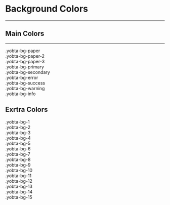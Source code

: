 
<Meta title="MDX/Colors/Background Plugin" />

# Background Colors

---

## Main Colors

---

<Canvas>
  <Story name="Main Colors">
    <div className="dark:text-ink-dark ml-4 grid gap-2">
      <div className="flex items-center gap-4">
        <div className="yobta-bg-paper w-7 h-7 rounded-full border border-ink-border dark:border-ink-border-dark" />
        .yobta-bg-paper
      </div>
      <div className="flex items-center gap-4">
        <div className="yobta-bg-paper-2 w-7 h-7 rounded-full border border-ink-border dark:border-ink-border-dark" />
        .yobta-bg-paper-2
      </div>
      <div className="flex items-center gap-4">
        <div className="yobta-bg-paper-3 w-7 h-7 rounded-full border border-ink-border dark:border-ink-border-dark" />
        .yobta-bg-paper-3
      </div>
      <div className="flex items-center gap-4">
        <div className="yobta-bg-primary w-7 h-7 rounded-full border border-ink-border dark:border-ink-border-dark" />
        .yobta-bg-primary
      </div>
      <div className="flex items-center gap-4">
        <div className="yobta-bg-secondary w-7 h-7 rounded-full border border-ink-border dark:border-ink-border-dark" />
        .yobta-bg-secondary
      </div>
      <div className="flex items-center gap-4">
        <div className="yobta-bg-error w-7 h-7 rounded-full border border-ink-border dark:border-ink-border-dark" />
        .yobta-bg-error
      </div>
      <div className="flex items-center gap-4">
        <div className="yobta-bg-success w-7 h-7 rounded-full border border-ink-border dark:border-ink-border-dark" />
        .yobta-bg-success
      </div>
      <div className="flex items-center gap-4">
        <div className="yobta-bg-warning w-7 h-7 rounded-full border border-ink-border dark:border-ink-border-dark" />
        .yobta-bg-warning
      </div>
      <div className="flex items-center gap-4">
        <div className="yobta-bg-info w-7 h-7 rounded-full border border-ink-border dark:border-ink-border-dark" />
        .yobta-bg-info
      </div>
    </div>
  </Story>
</Canvas>

## Exrtra Colors

<Canvas>
  <Story name="Exrtra Colors">
    <div className="dark:text-ink-dark ml-4 grid gap-2">
      <div className="flex items-center gap-4">
        <div className="yobta-bg-1 w-7 h-7 rounded-full border border-ink-border dark:border-ink-border-dark" />
        .yobta-bg-1
      </div>
      <div className="flex items-center gap-4">
        <div className="yobta-bg-2 w-7 h-7 rounded-full border border-ink-border dark:border-ink-border-dark" />
        .yobta-bg-2
      </div>
      <div className="flex items-center gap-4">
        <div className="yobta-bg-3 w-7 h-7 rounded-full border border-ink-border dark:border-ink-border-dark" />
        .yobta-bg-3
      </div>
      <div className="flex items-center gap-4">
        <div className="yobta-bg-4 w-7 h-7 rounded-full border border-ink-border dark:border-ink-border-dark" />
        .yobta-bg-4
      </div>
      <div className="flex items-center gap-4">
        <div className="yobta-bg-5 w-7 h-7 rounded-full border border-ink-border dark:border-ink-border-dark" />
        .yobta-bg-5
      </div>
      <div className="flex items-center gap-4">
        <div className="yobta-bg-6 w-7 h-7 rounded-full border border-ink-border dark:border-ink-border-dark" />
        .yobta-bg-6
      </div>
      <div className="flex items-center gap-4">
        <div className="yobta-bg-7 w-7 h-7 rounded-full border border-ink-border dark:border-ink-border-dark" />
        .yobta-bg-7
      </div>
      <div className="flex items-center gap-4">
        <div className="yobta-bg-8 w-7 h-7 rounded-full border border-ink-border dark:border-ink-border-dark" />
        .yobta-bg-8
      </div>
      <div className="flex items-center gap-4">
        <div className="yobta-bg-9 w-7 h-7 rounded-full border border-ink-border dark:border-ink-border-dark" />
        .yobta-bg-9
      </div>
      <div className="flex items-center gap-4">
        <div className="yobta-bg-10 w-7 h-7 rounded-full border border-ink-border dark:border-ink-border-dark" />
        .yobta-bg-10
      </div>
      <div className="flex items-center gap-4">
        <div className="yobta-bg-11 w-7 h-7 rounded-full border border-ink-border dark:border-ink-border-dark" />
        .yobta-bg-11
      </div>
      <div className="flex items-center gap-4">
        <div className="yobta-bg-12 w-7 h-7 rounded-full border border-ink-border dark:border-ink-border-dark" />
        .yobta-bg-12
      </div>
      <div className="flex items-center gap-4">
        <div className="yobta-bg-13 w-7 h-7 rounded-full border border-ink-border dark:border-ink-border-dark" />
        .yobta-bg-13
      </div>
      <div className="flex items-center gap-4">
        <div className="yobta-bg-14 w-7 h-7 rounded-full border border-ink-border dark:border-ink-border-dark" />
        .yobta-bg-14
      </div>
      <div className="flex items-center gap-4">
        <div className="yobta-bg-15 w-7 h-7 rounded-full border border-ink-border dark:border-ink-border-dark" />
        .yobta-bg-15
      </div>
    </div>
  </Story>
</Canvas>
